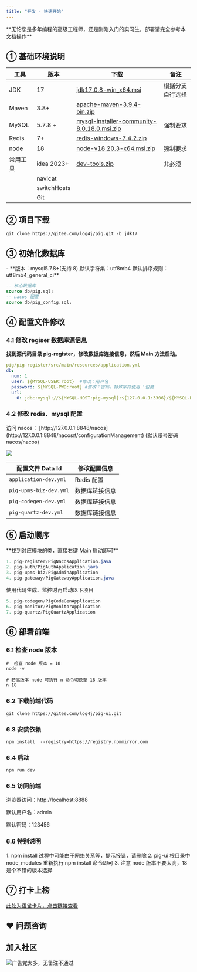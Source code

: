 ```yaml
---
title: "开发 - 快速开始"
---
```


<Warning>
**无论您是多年编程的高级工程师，还是刚刚入门的实习生，部署请完全参考本文档操作**
</Warning>

## ① 基础环境说明
| 工具 | 版本 | 下载 | 备注 |
| --- | --- | --- | --- |
| JDK | 17 | [jdk17.0.8-win_x64.msi](https://cdn.azul.com/zulu/bin/zulu17.44.15-ca-jdk17.0.8-win_x64.msi) | 根据分支自行选择 |
| Maven | 3.8+ | [apache-maven-3.9.4-bin.zip](https://dlcdn.apache.org/maven/maven-3/3.9.4/binaries/apache-maven-3.9.4-bin.zip) | |
| MySQL | 5.7.8 + | [mysql-installer-community-8.0.18.0.msi.zip](https://www.yuque.com/attachments/yuque/0/2023/zip/283679/1688793202906-bc1535d0-e330-4b5c-a16b-bbef94a1b59a.zip) | 强制要求 |
| Redis | 7+ | [redis-windows-7.4.2.zip](https://www.yuque.com/attachments/yuque/0/2025/zip/283679/1741774624160-9d8d46df-e0f1-40d5-af31-127d43a2c953.zip) | |
| node | 18 | [node-v18.20.3-x64.msi.zip](https://www.yuque.com/attachments/yuque/0/2024/zip/283679/1720584223073-e682aad2-1971-43d4-a22e-74484f638562.zip) | 强制要求 |
| 常用工具 | idea 2023+ | [dev-tools.zip](https://www.yuque.com/attachments/yuque/0/2023/zip/283679/1688793203179-32a2dcff-da73-4642-a009-28fb0623687a.zip) | 非必须 |
| | navicat | | |
| | switchHosts | | |
| | Git | | |

## ② 项目下载

```shell
git clone https://gitee.com/log4j/pig.git -b jdk17
```

## ③ 初始化数据库
<Note>
- **版本：mysql5.7.8+(支持 8)     默认字符集：utf8mb4   默认排序规则：utf8mb4_general_ci**
</Note>

```sql
-- 核心数据库
source db/pig.sql;
-- nacos 配置
source db/pig_config.sql;
```

## ④ 配置文件修改
### 4.1 修改 regiser 数据库源信息
**找到源代码目录 pig-register，修改数据库连接信息，然后 Main 方法启动。**

```yaml
pig/pig-register/src/main/resources/application.yml 
db:
  num: 1
  user: ${MYSQL-USER:root}  #修改：用户名
  password: ${MYSQL-PWD:root} #修改：密码，特殊字符使用 '包裹'
  url:
    0: jdbc:mysql://${MYSQL-HOST:pig-mysql}:${127.0.0.1:3306}/${MYSQL-DB:pig_config}?characterEncoding=utf8&zeroDateTimeBehavior=convertToNull&useSSL=false&useJDBCCompliantTimezoneShift=true&useLegacyDatetimeCode=false&serverTimezone=GMT%2B8&nullCatalogMeansCurrent=true&allowPublicKeyRetrieval=true
```

### 4.2 修改 redis、mysql 配置
<Note>
访问 nacos： [http://127.0.0.1:8848/nacos](http://127.0.0.1:8848/nacos#/configurationManagement) (默认账号密码 nacos/nacos)
</Note>

![](/images/1736924558140-a6b70b07-3071-4a9b-bc59-e31a1a656ca3.png)

| 配置文件 Data Id | 修改配置信息 |
| --- | --- |
| `application-dev.yml` | Redis 配置 |
| `pig-upms-biz-dev.yml` | 数据库链接信息 |
| `pig-codegen-dev.yml` | 数据库链接信息 |
| `pig-quartz-dev.yml` | 数据库链接信息 |

## ⑤ 启动顺序 
<Note>
**找到对应模块的类，直接右键 Main 启动即可**
</Note>

```java
1. pig-register/PigNacosApplication.java 
2. pig-auth/PigAuthApplication.java   
3. pig-upms-biz/PigAdminApplication
4. pig-gateway/PigGatewayApplication.java  
```

<Note>
使用代码生成、监控时再启动以下项目
</Note>

```java
5. pig-codegen/PigCodeGenApplication  
6. pig-monitor/PigMonitorApplication
7. pig-quartz/PigQuartzApplication
```

## ⑥ 部署前端
### 6.1 检查 node 版本
```shell
#  检查 node 版本 = 18
node -v 

# 若高版本 node 可执行 n 命令切换至 18 版本
n 18
```

### 6.2 下载前端代码
```shell
git clone https://gitee.com/log4j/pig-ui.git
```

### 6.3 安装依赖
```shell
npm install  --registry=https://registry.npmmirror.com
```

### 6.4 启动
```shell
npm run dev
```

### 6.5 访问前端
<Note>
浏览器访问：http://localhost:8888

默认用户名：admin

默认密码：123456
</Note>

### 6.6 特别说明
<Warning>
1. npm install 过程中可能由于网络关系等，提示报错，请删除
2. pig-ui 根目录中 node_modules 重新执行 npm install 命令即可
3. 注意 node 版本不要太高，18 是个不错的版本选择
</Warning>

## ⑦ 打卡上榜
[此处为语雀卡片，点击链接查看](https://www.yuque.com/docs/132585040#a6Zp1)

## ❤  问题咨询
## 加入社区
![广告党太多，无备注不通过](/images/1728703600955-45cedb6b-0f2a-4949-ac17-a51239a503c3.png)

